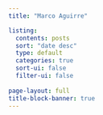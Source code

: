 ```yaml
---
title: "Marco Aguirre"

listing:
  contents: posts
  sort: "date desc"
  type: default
  categories: true
  sort-ui: false
  filter-ui: false
  
page-layout: full
title-block-banner: true
---
```

